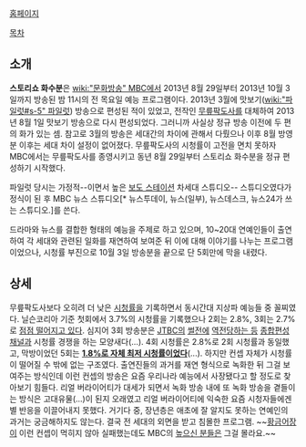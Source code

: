[http://www.imbc.com/broad/tv/ent/hwasuboon/ 홈페이지]

[[목차]]
== 소개 ==
'''스토리쇼 화수분'''은 [[wiki:"문화방송" MBC]]에서 2013년 8월 29일부터 2013년 10월 3일까지 방송된 밤 11시의 전 목요일 예능 프로그램이다. 2013년 3월에 맛보기([[wiki:"파일럿#s-5" 파일럿]]) 방송으로 편성된 적이 있었고, 전작인 [[무릎팍도사]]를 대체하여 2013년 8월 1일 맛보기 방송으로 다시 편성되었다. 그러니까 사실상 정규 방송 이전에 두 편의 화가 있는 셈. 참고로 3월의 방송은 세대간의 차이에 관해서 다뤘으나 이후 8월 방영분 이후는 세대 차이 설정이 없어졌다. 무릎팍도사의 시청률이 고전을 면치 못하자 MBC에서는 무릎팍도사를 종영시키고 동년 8월 29일부터 스토리쇼 화수분을 정규 편성하기 시작했다.

파일럿 당시는 가정적--이면서 높은 [[보도 스테이션]] 차세대 스튜디오-- 스튜디오였다가 정식이 된 후 MBC 뉴스 스튜디오[* 뉴스투데이, 뉴스(일부), 뉴스데스크, 뉴스24가 쓰는 스튜디오.]를 쓴다.


드라마와 뉴스를 결합한 형태의 예능을 주제로 하고 있으며, 10~20대 연예인들이 출연하여 각 세대와 관련된 일화를 재연하여 보여준 뒤 이에 대해 이야기를 나누는 프로그램이었으나, 시청률 부진으로 10월 3일 방송분을 끝으로 단 5회만에 막을 내렸다.

== 상세 ==
무릎팍도사보다 오히려 더 낮은 [[시청률]]을 기록하면서 동시간대 지상파 예능들 중 꼴찌였다. 닐슨코리아 기준 첫회에서 3.7%의 시청률을 기록했으나 2회는 2.8%, 3회는 2.7%로 [http://news.naver.com/main/read.nhn?mode=LSD&mid=sec&sid1=106&oid=117&aid=0002374677 점점 떨어지고 있다]. 심지어 3회 방송분은 [[JTBC]]의 [[썰전]]에 [http://tvdaily.mk.co.kr/read.php3?aid=1378433119568254002 역전당하는 등] [[종합편성채널]]과 시청률 경쟁을 하는 모양새다(…). 4회 시청률은 2.8%로 2회 시청률과 동일했고, 막방이었던 5회는 '''[http://news1.kr/articles/1347017 1.8%로 자체 최저 시청률이었다]'''(...). 하지만 컨셉 자체가 시청률이 떨어질 수 밖에 없는 구조였다. 출연진들의 과거를 재연 형식으로 녹화한 뒤 그걸 보여주는 방식인데 이런 컨셉의 방송은 요즘 우리나라 예능에서 사장됐다고 할 정도로 찾아보기 힘들다. 리얼 버라이어티가 대세가 되면서 녹화 방송 내에 또 녹화 방송을 곁들이는 방식은 고대유물(...)이 된지 오래였고 리얼 버라이어티에 익숙한 요즘 시청자들에겐 별 반응을 이끌어내지 못했다. 거기다 중, 장년층은 애초에 잘 알지도 못하는 연예인의 과거는 궁금해하지도 않는다. 결국 전 세대의 외면을 받고 침몰한 프로그램. ~~[[황금어장]]이 이런 컨셉이 먹히지 않아 실패했는데도 MBC의 [[높으신 분들]]은 그걸 몰라요.~~

